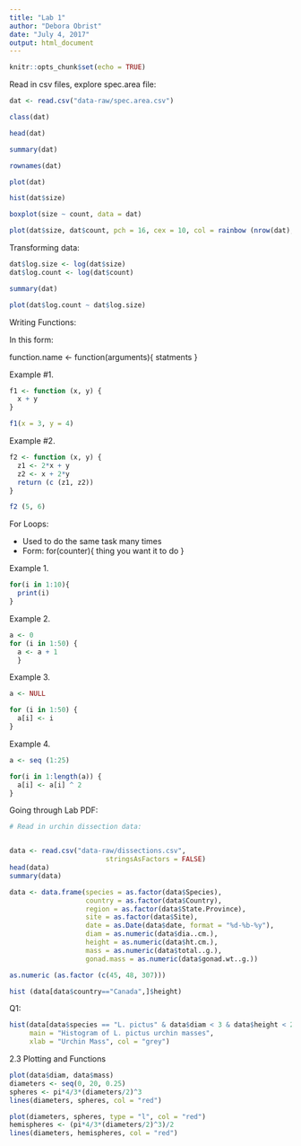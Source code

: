 ```yaml
---
title: "Lab 1"
author: "Debora Obrist"
date: "July 4, 2017"
output: html_document
---
```


```r
knitr::opts_chunk$set(echo = TRUE)
```

Read in csv files, explore spec.area file: 

```r

dat <- read.csv("data-raw/spec.area.csv")

class(dat)

head(dat)

summary(dat)

rownames(dat)

plot(dat)

hist(dat$size)

boxplot(size ~ count, data = dat)

plot(dat$size, dat$count, pch = 16, cex = 10, col = rainbow (nrow(dat), alpha = 0.5))

```

Transforming data: 

```r
dat$log.size <- log(dat$size)
dat$log.count <- log(dat$count)

summary(dat)

plot(dat$log.count ~ dat$log.size)
```


Writing Functions: 

In this form:

function.name <- function(arguments){
  statments
}

Example #1.
```r
f1 <- function (x, y) {
  x + y
}

f1(x = 3, y = 4)
```

Example #2.
```r
f2 <- function (x, y) {
  z1 <- 2*x + y
  z2 <- x + 2*y
  return (c (z1, z2))
}

f2 (5, 6)
```


For Loops: 

- Used to do the same task many times
- Form: 
  for(counter){
  thing you want it to do
  }

Example 1.
```r
for(i in 1:10){
  print(i)
}
```

Example 2. 
```r
a <- 0
for (i in 1:50) {
  a <- a + 1
  }
```

Example 3.
```r
a <- NULL

for (i in 1:50) {
  a[i] <- i
}
```

Example 4.
```r
a <- seq (1:25)

for(i in 1:length(a)) {
  a[i] <- a[i] ^ 2
}
```

Going through Lab PDF:

```r
# Read in urchin dissection data: 


data <- read.csv("data-raw/dissections.csv", 
                        stringsAsFactors = FALSE)
head(data)
summary(data)

data <- data.frame(species = as.factor(data$Species),
                   country = as.factor(data$Country),
                   region = as.factor(data$State.Province),
                   site = as.factor(data$Site),
                   date = as.Date(data$date, format = "%d-%b-%y"),
                   diam = as.numeric(data$dia..cm.),
                   height = as.numeric(data$ht.cm.),
                   mass = as.numeric(data$total..g.),
                   gonad.mass = as.numeric(data$gonad.wt..g.))

as.numeric (as.factor (c(45, 48, 307)))

hist (data[data$country=="Canada",]$height)
```

Q1:

```r
hist(data[data$species == "L. pictus" & data$diam < 3 & data$height < 2 , ]$mass, 
     main = "Histogram of L. pictus urchin masses", 
     xlab = "Urchin Mass", col = "grey")

```

2.3 Plotting and Functions

```r
plot(data$diam, data$mass)
diameters <- seq(0, 20, 0.25)
spheres <- pi*4/3*(diameters/2)^3
lines(diameters, spheres, col = "red")

plot(diameters, spheres, type = "l", col = "red")
hemispheres <- (pi*4/3*(diameters/2)^3)/2
lines(diameters, hemispheres, col = "red")
```

